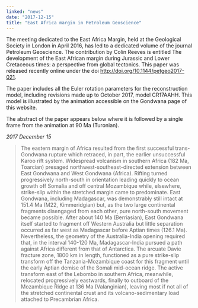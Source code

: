 ```yaml
---
linked: "news"
date: "2017-12-15"
title: "East Africa margin in Petroleum Geoscience"
---
```




The meeting dedicated to the East Africa Margin, held at the Geological Society
in London in April  2016, has led to a dedicated volume of the journal Petroleum
Geoscience. The contribution by  Colin Reeves is entitled The development of the
East African margin during Jurassic and Lower Cretaceous times: a perspective
from global tectonics. This paper was released recently online  under the doi
<http://doi.org/10.1144/petgeo2017-021>.

The paper includes all the Euler rotation parameters for the reconstruction
model, including  revisions made up to October 2017, model CR17AAHH. This model
is illustrated by the animation  accessible on the Gondwana page of this
website. 

The abstract of the paper appears below where it is followed by a single frame
from the animation at 90 Ma (Turonian). 

_2017 December 15_

> The eastern margin of Africa resulted from the first successful trans-Gondwana
> rupture which retraced, in part,  the earlier unsuccessful Karoo rift system.
> Widespread volcanism in southern Africa (182 Ma, Toarcian)  presaged
> northwest-southeast-directed extension between East Gondwana and West Gondwana
> (Africa). Rifting turned progressively north-south in orientation leading
> quickly to ocean growth off Somalia  and off central Mozambique while,
> elsewhere, strike-slip within the stretched margin came to  predominate. East
> Gondwana, including Madagascar, was demonstrably still intact at 151.4 Ma
> (M22,  Kimmeridgian) but, as the two large continental fragments disengaged
> from each other, pure north-south  movement became possible. After about 140
> Ma (Berriasian), East Gondwana itself started to fragment off  Western
> Australia but little separation occurred as far west as Madagascar before
> Aptian times (126.1  Ma). Nevertheless, the geometry of the Australia-India
> opening required that, in the interval 140-120 Ma,  Madagascar-India pursued a
> path against Africa different from that of Antarctica. The arcuate Davie
> fracture  zone, 1800 km in length, functioned as a pure strike-slip transform
> off the Tanzania-Mozambique coast for this  fragment until the early Aptian
> demise of the Somali mid-ocean ridge. The active transform east of the
> Lebombo in southern Africa, meanwhile, relocated progressively eastwards,
> finally to outboard of the  Mozambique Ridge at 136 Ma (Valanginian), leaving
> most if not all of the stretched continental crust and its
> volcano-sedimentary load attached to Precambrian Africa.

